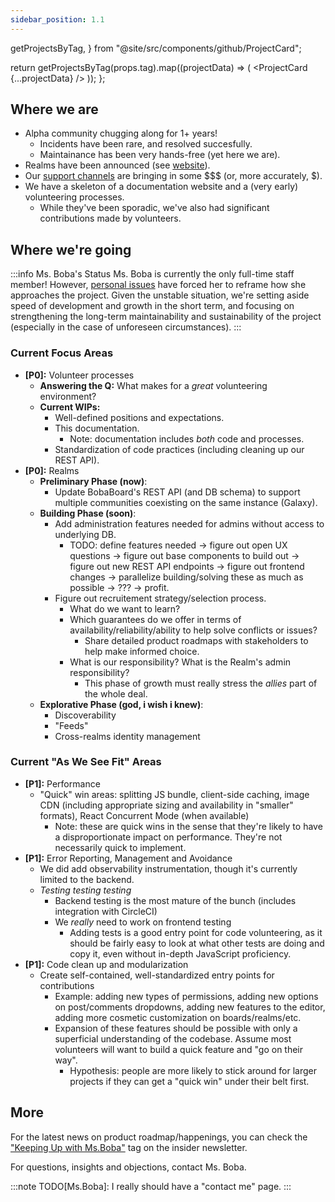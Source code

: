 ```yaml
---
sidebar_position: 1.1
---
```


  getProjectsByTag,
} from "@site/src/components/github/ProjectCard";

  return getProjectsByTag(props.tag).map((projectData) => (
    <ProjectCard {...projectData} />
  ));
};

## Where we are

- Alpha community chugging along for 1+ years!
  - Incidents have been rare, and resolved succesfully.
  - Maintainance has been very hands-free (yet here we are).
- Realms have been announced (see [website](https://www.bobaboard.com)).
- Our [support channels](https://www.bobaboard.com/support-us) are bringing in some $$$ (or, more accurately, $).
- We have a skeleton of a documentation website and a (very early) volunteering processes.
  - While they've been sporadic, we've also had significant contributions made by volunteers.

## Where we're going

:::info Ms. Boba's Status
Ms. Boba is currently the only full-time staff member! However, [personal issues](https://www.bobaboard.com/blog/development-logs-7/) have forced her to reframe how she approaches the project. Given the unstable situation, we're setting aside speed of development and growth in the short term, and focusing on strengthening the long-term maintainability and sustainability of the project (especially in the case of unforeseen circumstances).
:::

### Current Focus Areas

<Projects tag="" />

- **[P0]:** Volunteer processes
  - **Answering the Q:** What makes for a _great_ volunteering environment?
  - **Current WIPs:**
    - Well-defined positions and expectations.
    - This documentation.
      - Note: documentation includes _both_ code and processes.
    - Standardization of code practices (including cleaning up our REST API).
- **[P0]:** Realms
  - **Preliminary Phase (now)**:
    - Update BobaBoard's REST API (and DB schema) to support multiple communities coexisting on the same instance (Galaxy).
  - **Building Phase (soon)**:
    - Add administration features needed for admins without access to underlying DB.
      - TODO: define features needed -> figure out open UX questions -> figure out base components to build out -> figure out new REST API endpoints -> figure out frontend changes -> parallelize building/solving these as much as possible -> ??? -> profit.
    - Figure out recruitement strategy/selection process.
      - What do we want to learn?
      - Which guarantees do we offer in terms of availability/reliability/ability to help solve conflicts or issues?
        - Share detailed product roadmaps with stakeholders to help make informed choice.
      - What is our responsibility? What is the Realm's admin responsibility?
        - This phase of growth must really stress the _allies_ part of the whole deal.
  - **Explorative Phase (god, i wish i knew)**:
    - Discoverability
    - "Feeds"
    - Cross-realms identity management

### Current "As We See Fit" Areas

- **[P1]:** Performance
  - "Quick" win areas: splitting JS bundle, client-side caching, image CDN (including appropriate sizing and availability in "smaller" formats), React Concurrent Mode (when available)
    - Note: these are quick wins in the sense that they're likely to have a disproportionate impact on performance. They're not necessarily quick to implement.
- **[P1]:** Error Reporting, Management and Avoidance
  - We did add observability instrumentation, though it's currently limited to the backend.
  - _Testing testing testing_
    - Backend testing is the most mature of the bunch (includes integration with CircleCI)
    - We _really_ need to work on frontend testing
      - Adding tests is a good entry point for code volunteering, as it should be fairly easy to look at what other tests are doing and copy it, even without in-depth JavaScript proficiency.
- **[P1]:** Code clean up and modularization
  - Create self-contained, well-standardized entry points for contributions
    - Example: adding new types of permissions, adding new options on post/comments dropdowns, adding new features to the editor, adding more cosmetic customization on boards/realms/etc.
    - Expansion of these features should be possible with only a superficial understanding of the codebase. Assume most volunteers will want to build a quick feature and "go on their way".
      - Hypothesis: people are more likely to stick around for larger projects if they can get a "quick win" under their belt first.

## More

For the latest news on product roadmap/happenings, you can check the ["Keeping Up with Ms.Boba"](https://essentialrandomness.com/posts/tag/keeping-up-with-ms-boba/) tag on the insider newsletter.

For questions, insights and objections, contact Ms. Boba.

:::note
TODO[Ms.Boba]: I really should have a "contact me" page.
:::
